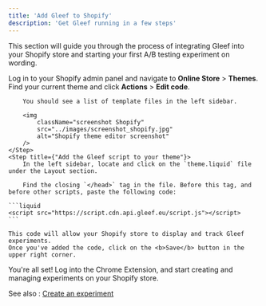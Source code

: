```yaml
---
title: 'Add Gleef to Shopify'
description: 'Get Gleef running in a few steps'
---
```


This section will guide you through the process of integrating Gleef into your Shopify store and starting your first A/B testing experiment on wording.

<Steps>
    <Step title="Access your Shopify theme code">
        Log in to your Shopify admin panel and navigate to <b>Online Store</b> > <b>Themes</b>.
        Find your current theme and click <b>Actions</b> > <b>Edit code</b>.

        You should see a list of template files in the left sidebar.

        <img
            className="screenshot Shopify"
            src="../images/screenshot_shopify.jpg"
            alt="Shopify theme editor screenshot"
        />
    </Step>
    <Step title={"Add the Gleef script to your theme"}>
        In the left sidebar, locate and click on the `theme.liquid` file under the Layout section.

        Find the closing `</head>` tag in the file. Before this tag, and before other scripts, paste the following code:

    ```liquid
    <script src="https://script.cdn.api.gleef.eu/script.js"></script>
    ```

    This code will allow your Shopify store to display and track Gleef experiments.
    Once you've added the code, click on the <b>Save</b> button in the upper right corner.
</Step>
    <Step title="Launch & manage experiments">
    You're all set! Log into the Chrome Extension, and start creating and managing experiments on your Shopify store.
</Step>
</Steps>

See also : [Create an experiment](../how-to/create)